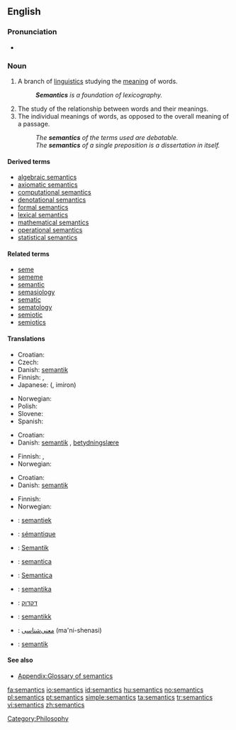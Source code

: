 ==English==
{{wikipedia}}

===Pronunciation===
* {{IPA|/sɪˈmæntɪks/}}

===Noun===
{{en-noun|semantics}}

# {{linguistics}} A branch of [[linguistics]] studying the [[meaning]] of words.
#: '''''Semantics''' is a foundation of lexicography.''
# The study of the relationship between words and their meanings.
# The individual meanings of words, as opposed to the overall meaning of a passage.
#: ''The '''semantics''' of the terms used are debatable.''
#: ''The '''semantics''' of a single preposition is a dissertation in itself.''

====Derived terms====
* [[algebraic semantics]]
* [[axiomatic semantics]]
* [[computational semantics]]
* [[denotational semantics]]
* [[formal semantics]]
* [[lexical semantics]]
* [[mathematical semantics]]
* [[operational semantics]]
* [[statistical semantics]]

====Related terms====
* [[seme]]
* [[sememe]]
* [[semantic]]
* [[semasiology]]
* [[sematic]]
* [[sematology]]
* [[semiotic]]
* [[semiotics]]

====Translations====
{{trans-top|science of the meaning of words}}
* Croatian: {{t-|hr|semantika|f}}
* Czech: {{t-|cs|sémantika|f}}
* Danish: [[semantik]] {{c}}
* Finnish: {{t-|fi|semantiikka}}, {{t-|fi|merkitysoppi}}
* Japanese: {{Jpan|[[意味論]]}} ({{Jpan|[[いみろん]]}}, imiron)
{{trans-mid}}
* Norwegian: {{t+|no|semantikk|m}}
* Polish: {{t+|pl|semantyka|f}}
* Slovene: {{t+|sl|pomenoslovje|n}}
* Spanish: {{t+|es|semántica|f}}
{{trans-bottom}}

{{trans-top|study of the relationship between words and their meanings}}
* Croatian: {{t-|hr|semantika|f}}
* Danish: [[semantik]] {{c}}, [[betydningslære]] {{c}}
{{trans-mid}}
* Finnish: {{t-|fi|semantiikka}}, {{t-|fi|merkitysoppi}}
* Norwegian: {{t+|no|semantikk|m}}
{{trans-bottom}}

{{trans-top|individual meanings of words}}
* Croatian: {{t-|hr|semantika|f}}
* Danish: [[semantik]] {{c}}
{{trans-mid}}
* Finnish: {{t-|fi|semantiikka}}
* Norwegian: {{t+|no|semantikk|m}}
{{trans-bottom}}

{{checktrans-top}}
* {{ttbc|Dutch}}: [[semantiek]] {{f}}
* {{ttbc|French}}: [[sémantique]] {{f}}
* {{ttbc|German}}: [[Semantik]] {{f}}
* {{ttbc|Interlingua}}: [[semantica]]
* {{ttbc|Italian}}: [[Semantica]] {{f}}
* {{ttbc|Lithuanian}}: [[semantika]] {{f}}
* {{ttbc|Hebrew}}: [[דקדוק]]
* {{ttbc|Norwegian}}: [[semantikk]] {{c}}
* {{ttbc|Persian}}: [[معنی‌شناسی]] (ma'ni-shenasi)
* {{ttbc|Swedish}}: [[semantik]] {{c}}
{{trans-bottom}}

====See also====
* [[Appendix:Glossary of semantics]]

[[Category:Philosophy]]

[[fa:semantics]]
[[io:semantics]]
[[id:semantics]]
[[hu:semantics]]
[[no:semantics]]
[[pl:semantics]]
[[pt:semantics]]
[[simple:semantics]]
[[ta:semantics]]
[[tr:semantics]]
[[vi:semantics]]
[[zh:semantics]]